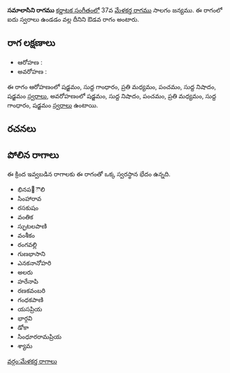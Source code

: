 {{Infobox ragam
	| name          	= సమాలాసిని
	| synonym	    	= 
	| mela          	= 
	| chakra        	= 
	| janaka        	= 
	| type          	= ఔడవ
	| arohanam      	= {{svaraC|S|G1|M2|P|N1|S'}} 
	| avarohanam    	= {{svaraC|S'|N1|P|M2|G1|S}}
	| jeeva         	=
	| chhaya        	=
	| nyasa         	=
	| vishesha      	= 
	| equivalent  		= 
}}
{{కర్ణాటక సంగీత రాగాలు}}
'''సమాలాసిని రాగము''' [[కర్ణాటక సంగీతం]]లో 37వ [[మేళకర్త రాగము]] సాలగం జన్యము.  ఈ రాగంలో ఐదు స్వరాలు ఉండడం వల్ల దీనిని ఔడవ రాగం అంటారు.


==రాగ లక్షణాలు==


* ఆరోహణ : {{svaraC|S|G1|M2|P|N1|S'}} 
* అవరోహణ : {{svaraC|S'|N1|P|M2|G1|S}}

ఈ రాగం ఆరోహణంలో షడ్జమం, సుద్ద గాంధారం, ప్రతి మధ్యమం, పంచమం, సుద్ద నిషాదం, షడ్జమం [[స్వరాలు]], అవరోహణంలో షడ్జమం, సుద్ద నిషాదం, పంచమం, ప్రతి మధ్యమం, సుద్ద గాంధారం, షడ్జమం [[స్వరాలు]] ఉంటాయి.

==రచనలు==



==పోలిన రాగాలు==
ఈ క్రింద ఇవ్వబడిన రాగాలకు ఈ రాగంతో ఒక్క స్వరస్థాన భేదం ఉన్నది.
* భినప఩ౌలి
* సింహారావ
* రసకుషం
* వంతిక
* స్ఫుటలపాణి
* వంశీకం
* రంగవల్లి
* గుణభాసాని
* ఎనకనానోహరి
* అలరు
* హరేనాపి
* రణకవంబరి
* గంధకపాణి
* యసప్రియ
* భార్గవి
* డోకా
* సింధూరరామప్రియ
* శ్యామ



[[వర్గం:మేళకర్త రాగాలు]]